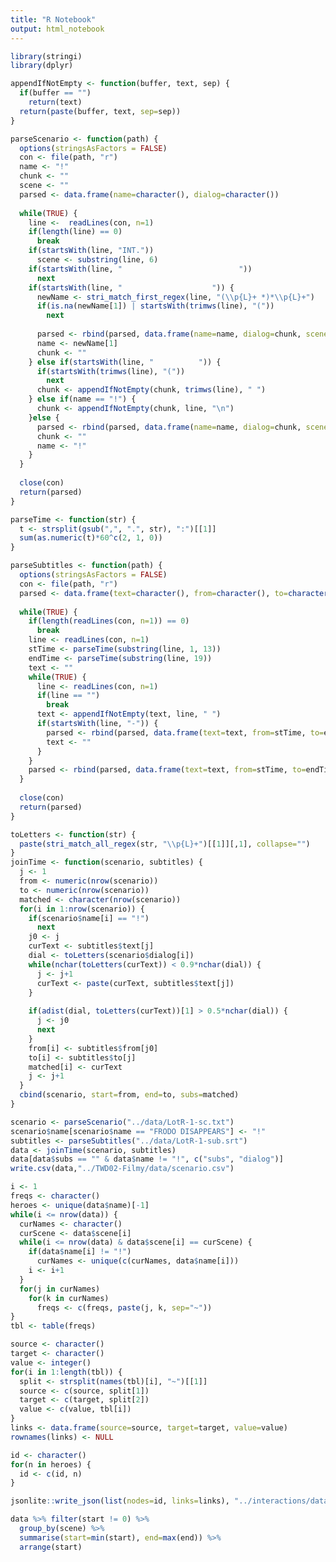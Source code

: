 ```yaml
---
title: "R Notebook"
output: html_notebook
---
```

```r
library(stringi)
library(dplyr)

appendIfNotEmpty <- function(buffer, text, sep) {
  if(buffer == "")
    return(text)
  return(paste(buffer, text, sep=sep))
}
```

```r
parseScenario <- function(path) {
  options(stringsAsFactors = FALSE)
  con <- file(path, "r")
  name <- "!"
  chunk <- ""
  scene <- ""
  parsed <- data.frame(name=character(), dialog=character())
  
  while(TRUE) {
    line <-  readLines(con, n=1)
    if(length(line) == 0)
      break
    if(startsWith(line, "INT."))
      scene <- substring(line, 6)
    if(startsWith(line, "                          "))
      next
    if(startsWith(line, "                    ")) {
      newName <- stri_match_first_regex(line, "(\\p{L}+ *)*\\p{L}+")
      if(is.na(newName[1]) | startsWith(trimws(line), "("))
        next
      
      parsed <- rbind(parsed, data.frame(name=name, dialog=chunk, scene=scene))
      name <- newName[1]
      chunk <- ""
    } else if(startsWith(line, "          ")) {
      if(startsWith(trimws(line), "("))
        next
      chunk <- appendIfNotEmpty(chunk, trimws(line), " ")
    } else if(name == "!") {
      chunk <- appendIfNotEmpty(chunk, line, "\n")
    }else {
      parsed <- rbind(parsed, data.frame(name=name, dialog=chunk, scene=scene))
      chunk <- ""
      name <- "!"
    }
  }
  
  close(con)
  return(parsed)
}
```

```r
parseTime <- function(str) {
  t <- strsplit(gsub(",", ".", str), ":")[[1]]
  sum(as.numeric(t)*60^c(2, 1, 0))
}

parseSubtitles <- function(path) {
  options(stringsAsFactors = FALSE)
  con <- file(path, "r")
  parsed <- data.frame(text=character(), from=character(), to=character())
  
  while(TRUE) {
    if(length(readLines(con, n=1)) == 0)
      break
    line <- readLines(con, n=1)
    stTime <- parseTime(substring(line, 1, 13))
    endTime <- parseTime(substring(line, 19))
    text <- ""
    while(TRUE) {
      line <- readLines(con, n=1)
      if(line == "")
        break
      text <- appendIfNotEmpty(text, line, " ")
      if(startsWith(line, "-")) {
        parsed <- rbind(parsed, data.frame(text=text, from=stTime, to=endTime))
        text <- ""
      }
    }
    parsed <- rbind(parsed, data.frame(text=text, from=stTime, to=endTime))
  }
  
  close(con)
  return(parsed)
}
```

```r
toLetters <- function(str) {
  paste(stri_match_all_regex(str, "\\p{L}+")[[1]][,1], collapse="")
}
joinTime <- function(scenario, subtitles) {
  j <- 1
  from <- numeric(nrow(scenario))
  to <- numeric(nrow(scenario))
  matched <- character(nrow(scenario))
  for(i in 1:nrow(scenario)) {
    if(scenario$name[i] == "!")
      next
    j0 <- j
    curText <- subtitles$text[j]
    dial <- toLetters(scenario$dialog[i])
    while(nchar(toLetters(curText)) < 0.9*nchar(dial)) {
      j <- j+1
      curText <- paste(curText, subtitles$text[j])
    }
    
    if(adist(dial, toLetters(curText))[1] > 0.5*nchar(dial)) {
      j <- j0
      next
    }
    from[i] <- subtitles$from[j0]
    to[i] <- subtitles$to[j]
    matched[i] <- curText
    j <- j+1
  }
  cbind(scenario, start=from, end=to, subs=matched)
}
```

```r
scenario <- parseScenario("../data/LotR-1-sc.txt")
scenario$name[scenario$name == "FRODO DISAPPEARS"] <- "!"
subtitles <- parseSubtitles("../data/LotR-1-sub.srt")
data <- joinTime(scenario, subtitles)
data[data$subs == "" & data$name != "!", c("subs", "dialog")]
write.csv(data,"../TWD02-Filmy/data/scenario.csv")
```

```r
i <- 1
freqs <- character()
heroes <- unique(data$name)[-1]
while(i <= nrow(data)) {
  curNames <- character()
  curScene <- data$scene[i]
  while(i <= nrow(data) & data$scene[i] == curScene) {
    if(data$name[i] != "!")
      curNames <- unique(c(curNames, data$name[i]))
    i <- i+1
  }
  for(j in curNames)
    for(k in curNames)
      freqs <- c(freqs, paste(j, k, sep="~"))
}
tbl <- table(freqs)

source <- character()
target <- character()
value <- integer()
for(i in 1:length(tbl)) {
  split <- strsplit(names(tbl)[i], "~")[[1]]
  source <- c(source, split[1])
  target <- c(target, split[2])
  value <- c(value, tbl[i])
}
links <- data.frame(source=source, target=target, value=value)
rownames(links) <- NULL

id <- character()
for(n in heroes) {
  id <- c(id, n)
}

jsonlite::write_json(list(nodes=id, links=links), "../interactions/data.json")
```

```r
data %>% filter(start != 0) %>%
  group_by(scene) %>% 
  summarise(start=min(start), end=max(end)) %>%
  arrange(start)
```